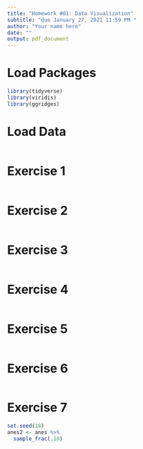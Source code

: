 ```yaml
---
title: "Homework #01: Data Visualization"
subtitle: "due January 27, 2021 11:59 PM "
author: "Your name here"
date: ""
output: pdf_document
---
```


# Load Packages

```r
library(tidyverse) 
library(viridis)
library(ggridges)
``` 

# Load Data
```r
```


# Exercise 1

```r
```

# Exercise 2

```r
```

# Exercise 3

```r
```

# Exercise 4

```r
```

# Exercise 5

```r
```

# Exercise 6

```r
```

# Exercise 7

```r
set.seed(18)
anes2 <- anes %>%
  sample_frac(.10)
```

